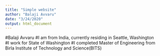 ```yaml
---
title: "Simple website"
author: "Balaji Avvaru"
date: "3/24/2020"
output: html_document
---
```


#Balaji Avvaru
#I am from India, currently residing in Seattle, Washington  
#I work for State of Washington
#I completed Master of Engineering from Birla Institute of Technology and Science(BITS)
